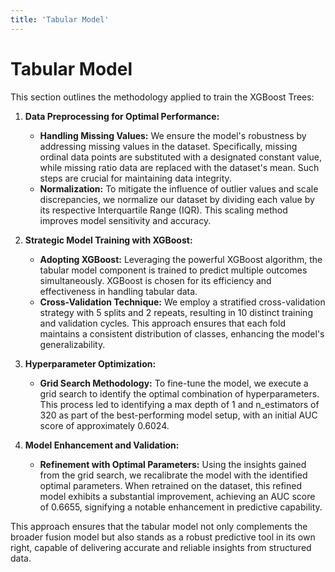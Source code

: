 ```yaml
---
title: 'Tabular Model'
---
```


# Tabular Model

This section outlines the methodology applied to train the XGBoost Trees:

1. **Data Preprocessing for Optimal Performance:**
   - **Handling Missing Values:** We ensure the model's robustness by addressing missing values in the dataset. Specifically, missing ordinal data points are substituted with a designated constant value, while missing ratio data are replaced with the dataset's mean. Such steps are crucial for maintaining data integrity.
   - **Normalization:** To mitigate the influence of outlier values and scale discrepancies, we normalize our dataset by dividing each value by its respective Interquartile Range (IQR). This scaling method improves model sensitivity and accuracy.

2. **Strategic Model Training with XGBoost:**
   - **Adopting XGBoost:** Leveraging the powerful XGBoost algorithm, the tabular model component is trained to predict multiple outcomes simultaneously. XGBoost is chosen for its efficiency and effectiveness in handling tabular data.
   - **Cross-Validation Technique:** We employ a stratified cross-validation strategy with 5 splits and 2 repeats, resulting in 10 distinct training and validation cycles. This approach ensures that each fold maintains a consistent distribution of classes, enhancing the model's generalizability.

3. **Hyperparameter Optimization:**
   - **Grid Search Methodology:** To fine-tune the model, we execute a grid search to identify the optimal combination of hyperparameters. This process led to identifying a max depth of 1 and n_estimators of 320 as part of the best-performing model setup, with an initial AUC score of approximately 0.6024.

4. **Model Enhancement and Validation:**
   - **Refinement with Optimal Parameters:** Using the insights gained from the grid search, we recalibrate the model with the identified optimal parameters. When retrained on the dataset, this refined model exhibits a substantial improvement, achieving an AUC score of 0.6655, signifying a notable enhancement in predictive capability.


 This approach ensures that the tabular model not only complements the broader fusion model but also stands as a robust predictive tool in its own right, capable of delivering accurate and reliable insights from structured data.